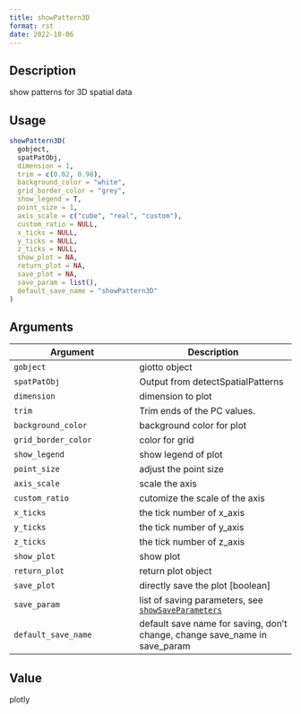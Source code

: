 ```yaml
--- 
title: showPattern3D 
format: rst 
date: 2022-10-06 
--- 
```


## Description

show patterns for 3D spatial data


## Usage

```r
showPattern3D(
  gobject,
  spatPatObj,
  dimension = 1,
  trim = c(0.02, 0.98),
  background_color = "white",
  grid_border_color = "grey",
  show_legend = T,
  point_size = 1,
  axis_scale = c("cube", "real", "custom"),
  custom_ratio = NULL,
  x_ticks = NULL,
  y_ticks = NULL,
  z_ticks = NULL,
  show_plot = NA,
  return_plot = NA,
  save_plot = NA,
  save_param = list(),
  default_save_name = "showPattern3D"
)
```


## Arguments

Argument      |Description
------------- |----------------
`gobject`     |     giotto object
`spatPatObj`     |     Output from detectSpatialPatterns
`dimension`     |     dimension to plot
`trim`     |     Trim ends of the PC values.
`background_color`     |     background color for plot
`grid_border_color`     |     color for grid
`show_legend`     |     show legend of plot
`point_size`     |     adjust the point size
`axis_scale`     |     scale the axis
`custom_ratio`     |     cutomize the scale of the axis
`x_ticks`     |     the tick number of x_axis
`y_ticks`     |     the tick number of y_axis
`z_ticks`     |     the tick number of z_axis
`show_plot`     |     show plot
`return_plot`     |     return plot object
`save_plot`     |     directly save the plot [boolean]
`save_param`     |     list of saving parameters, see [`showSaveParameters`](#showsaveparameters)
`default_save_name`     |     default save name for saving, don't change, change save_name in save_param


## Value

plotly


